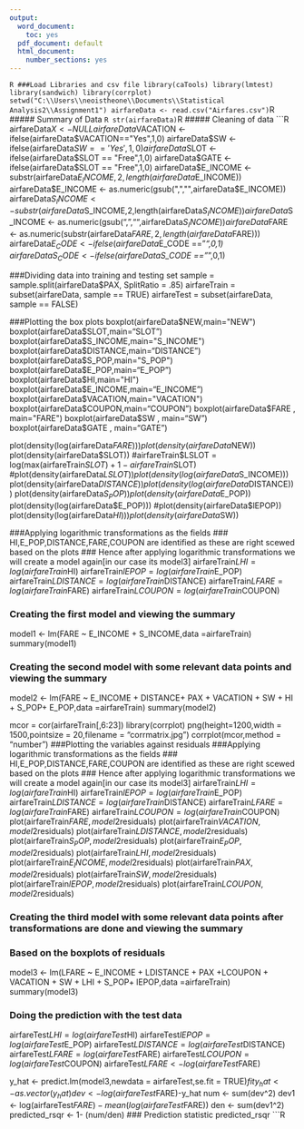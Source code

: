 ---
output:
  word_document:
    toc: yes
  pdf_document: default
  html_document:
    number_sections: yes
---
```{R}

###Load Libraries and csv file
library(caTools)
library(lmtest)
library(sandwich)
library(corrplot)
setwd("C:\\Users\\neoistheone\\Documents\\Statistical Analysis2\\Assignment1")
airfareData <- read.csv("Airfares.csv")
```{R}
##### Summary of Data
```{R}
str(airfareData)
```{R}
##### Cleaning of data
```{R}
airfareData$X <- NULL
airfareData$VACATION <- ifelse(airfareData$VACATION=="Yes",1,0)
airfareData$SW <- ifelse(airfareData$SW =='Yes',1,0)
airfareData$SLOT <- ifelse(airfareData$SLOT == "Free",1,0)
airfareData$GATE <- ifelse(airfareData$SLOT == "Free",1,0)
airfareData$E_INCOME <- substr(airfareData$E_INCOME,2,length(airfareData$E_INCOME))
airfareData$E_INCOME <- as.numeric(gsub(",","",airfareData$E_INCOME))
airfareData$S_INCOME <- substr(airfareData$S_INCOME,2,length(airfareData$S_INCOME))
airfareData$S_INCOME <- as.numeric(gsub(",","",airfareData$S_INCOME))
airfareData$FARE <- as.numeric(substr(airfareData$FARE,2,length(airfareData$FARE)))
airfareData$E_CODE <- ifelse(airfareData$E_CODE == "*",0,1)
airfareData$S_CODE <- ifelse(airfareData$S_CODE == "*",0,1)  

###Dividing data into training and testing set
sample = sample.split(airfareData$PAX, SplitRatio = .85)
airfareTrain = subset(airfareData, sample == TRUE)
airfareTest = subset(airfareData, sample == FALSE)

###Plotting the box plots
boxplot(airfareData$NEW,main="NEW")
boxplot(airfareData$SLOT,main="SLOT")
boxplot(airfareData$S_INCOME,main="S_INCOME")
boxplot(airfareData$DISTANCE,main="DISTANCE")
boxplot(airfareData$S_POP,main="S_POP")
boxplot(airfareData$E_POP,main="E_POP")
boxplot(airfareData$HI,main="HI")
boxplot(airfareData$E_INCOME,main="E_INCOME")
boxplot(airfareData$VACATION,main="VACATION")
boxplot(airfareData$COUPON,main="COUPON")
boxplot(airfareData$FARE , main="FARE")
boxplot(airfareData$SW , main="SW")
boxplot(airfareData$GATE , main="GATE")


plot(density(log(airfareData$FARE)))
plot(density(airfareData$NEW))
plot(density(airfareData$SLOT))
#airfareTrain$LSLOT = log(max(airfareTrain$SLOT)+1-airfareTrain$SLOT)
#plot(density(airfareData$LSLOT))
plot(density(log(airfareData$S_INCOME)))
plot(density(airfareData$DISTANCE))
plot(density(log(airfareData$DISTANCE)))
plot(density(airfareData$S_POP))
plot(density(airfareData$E_POP))
plot(density(log(airfareData$E_POP)))
#plot(density(airfareData$lEPOP))
plot(density(log(airfareData$HI)))
plot(density(airfareData$SW))

###Applying logarithmic transformations as the fields
### HI,E_POP,DISTANCE,FARE,COUPON are identified as these are right scewed based on the plots
### Hence after applying logarithmic transformations we will create a model again[in our case its model3]
airfareTrain$LHI = log(airfareTrain$HI)
airfareTrain$lEPOP = log(airfareTrain$E_POP)
airfareTrain$LDISTANCE = log(airfareTrain$DISTANCE)
airfareTrain$LFARE = log(airfareTrain$FARE)
airfareTrain$LCOUPON = log(airfareTrain$COUPON)

### Creating the first model and viewing the summary
model1 <- lm(FARE ~ E_INCOME + S_INCOME,data =airfareTrain)
summary(model1)

### Creating the second model with some relevant data points and viewing the summary
model2 <- lm(FARE ~ E_INCOME + DISTANCE+ PAX  + VACATION + SW + HI + S_POP+ E_POP,data =airfareTrain)
summary(model2)

mcor = cor(airfareTrain[,6:23])
library(corrplot)
png(height=1200,width = 1500,pointsize = 20,filename = "corrmatrix.jpg")
corrplot(mcor,method = "number")
###Plotting the variables against residuals
###Applying logarithmic transformations as the fields
### HI,E_POP,DISTANCE,FARE,COUPON are identified as these are right scewed based on the plots
### Hence after applying logarithmic transformations we will create a model again[in our case its model3]
airfareTrain$LHI = log(airfareTrain$HI)
airfareTrain$lEPOP = log(airfareTrain$E_POP)
airfareTrain$LDISTANCE = log(airfareTrain$DISTANCE)
airfareTrain$LFARE = log(airfareTrain$FARE)
airfareTrain$LCOUPON = log(airfareTrain$COUPON)
plot(airfareTrain$FARE,model2$residuals)
plot(airfareTrain$VACATION,model2$residuals)
plot(airfareTrain$LDISTANCE,model2$residuals)
plot(airfareTrain$S_POP,model2$residuals)
plot(airfareTrain$E_POP,model2$residuals)
plot(airfareTrain$LHI,model2$residuals)
plot(airfareTrain$E_INCOME,model2$residuals)
plot(airfareTrain$PAX,model2$residuals)
plot(airfareTrain$SW,model2$residuals)
plot(airfareTrain$lEPOP,model2$residuals)
plot(airfareTrain$LCOUPON,model2$residuals)

### Creating the third model with some relevant data points after transformations are done and viewing the summary
### Based on the boxplots of residuals
model3 <- lm(LFARE ~ E_INCOME + LDISTANCE + PAX +LCOUPON + VACATION + SW + LHI + S_POP+ lEPOP,data =airfareTrain)
summary(model3)


### Doing the prediction with the test data
airfareTest$LHI = log(airfareTest$HI)
airfareTest$lEPOP = log(airfareTest$E_POP)
airfareTest$LDISTANCE = log(airfareTest$DISTANCE)
airfareTest$LFARE = log(airfareTest$FARE)
airfareTest$LCOUPON = log(airfareTest$COUPON)
airfareTest$LFARE <- log(airfareTest$FARE)


y_hat <- predict.lm(model3,newdata = airfareTest,se.fit = TRUE)$fit
y_hat <- as.vector(y_hat)
dev <- log(airfareTest$FARE)-y_hat
num <- sum(dev^2)
dev1 <- log(airfareTest$FARE)- mean(log(airfareTest$FARE))
den <- sum(dev1^2)
predicted_rsqr <- 1- (num/den)
### Prediction statistic
predicted_rsqr
```R